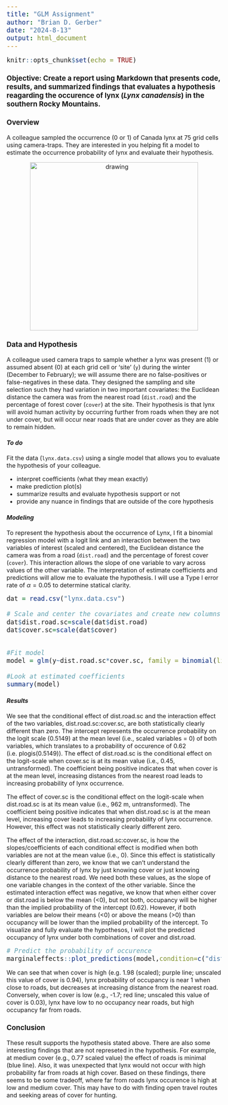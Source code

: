 ```yaml
---
title: "GLM Assignment"
author: "Brian D. Gerber"
date: "2024-8-13"
output: html_document
---
```


<style type="text/css">
  body{
  font-size: 12pt;
}
pre{
  font-size: 20px; 
}
</style>

```r
knitr::opts_chunk$set(echo = TRUE)
```

### **Objective**: Create a report using Markdown that presents code, results, and summarized findings that evaluates a hypothesis reagarding the occurence of lynx (*Lynx canadensis*) in the southern Rocky Mountains.

### **Overview**
A colleague sampled the occurrence (0 or 1) of Canada lynx at 75 grid cells using camera-traps. They are interested in you helping fit a model to estimate the occurrence probability of lynx and evaluate their hypothesis.


<p align="center">
<img src="lynx.png" alt="drawing" width="450"/>
</p>


### Data and Hypothesis

A colleague used camera traps to sample whether a lynx was present  (1) or assumed absent (0) at each grid cell or 'site' (`y`) during the winter (December to February); we will assume there are no false-positives or false-negatives in these data. They designed the sampling and site selection such they had variation in two important covariates: the Euclidean distance the camera was from the nearest road (`dist.road`) and the percentage of forest cover (`cover`) at the site. Their hypothesis is that lynx will avoid human activity by occurring further from roads when they are not under cover, but will occur near roads that are under cover as they are able to remain hidden.

#### *To do*

Fit the data (`lynx.data.csv`) using a single model that allows you to evaluate the hypothesis of your colleague.

- interpret coefficients (what they mean exactly)
- make prediction plot(s)
- summarize results and evaluate hypothesis support or not
- provide any nuance in findings that are outside of the core hypothesis

#### *Modeling*

To represent the hypothesis about the occurrence of Lynx, I fit a binomial regression model with a logit link and an interaction between the two variables of interest (scaled and centered), the Euclidean distance the camera was from a road (`dist.road`) and the percentage of forest cover (`cover`). This interaction allows the slope of one variable to vary across values of the other variable. The interpretation of estimate coefficients and predictions will allow me to evaluate the hypothesis. I will use a Type I error rate of  $\alpha = 0.05$ to determine statical clarity. 


```r
dat = read.csv("lynx.data.csv")

# Scale and center the covariates and create new columns
dat$dist.road.sc=scale(dat$dist.road)
dat$cover.sc=scale(dat$cover)


#Fit model
model = glm(y~dist.road.sc*cover.sc, family = binomial(link="logit"),data=dat)

#Look at estimated coefficients
summary(model)
```
#### *Results*

We see that the conditional effect of dist.road.sc and the interaction effect of the two variables, dist.road.sc:cover.sc, are both statistically clearly different than zero. The intercept represents the occurrence probability on the logit scale (0.5149) at the mean level (i.e., scaled variables = 0) of both variables, which translates to a probability of occurence of 0.62 (i.e. plogis(0.5149)). The effect of dist.road.sc is the conditional effect on the logit-scale when cover.sc is at its mean value (i.e., 0.45, untransformed). The coefficient being positive indicates that when cover is at the mean level, increasing distances from the nearest road leads to increasing probability of lynx occurrence.

The effect of cover.sc is the conditional effect on the logit-scale when dist.road.sc is at its mean value (i.e., 962 m, untransformed). The coefficient being positive indicates that when dist.road.sc is at the mean level, increasing cover leads to increasing probability of lynx occurrence. However, this effect was not statistically clearly different zero.

The effect of the interaction, dist.road.sc:cover.sc, is how the slopes/coefficients of each conditional effect is modified when both variables are not at the mean value (i.e., 0). Since this effect is statistically clearly different than zero, we know that we can't understand the occurrence probability of lynx by just knowing cover or just knowing distance to the nearest road. We need both these values, as the slope of one variable changes in the context of the other variable. Since the estimated interaction effect was negative, we know that when either cover or dist.road is below the mean (<0), but not both, occupancy will be higher than the implied probability of the intercept (0.62). However, if both variables are below their means (<0) or above the means (>0) than occupancy will be lower than the implied probability of the intercept. To visualize and fully evaluate the hypothesos, I will plot the predicted occupancy of lynx under both combinations of cover and dist.road. 

```r
# Predict the probability of occurence
marginaleffects::plot_predictions(model,condition=c("dist.road.sc","cover.sc"))
```

We can see that when cover is high (e.g. 1.98 (scaled); purple line; unscaled this value of cover is 0.94), lynx probability of occupancy is near 1 when close to roads, but decreases at increasing distance from the nearest road. Conversely, when cover is low (e.g., -1.7; red line; unscaled this value of cover is 0.03), lynx have low to no occupancy near roads, but high occupancy far from roads. 

### Conclusion

These result supports the hypothesis stated above. There are also some interesting findings that are not represeted in the hypothesis. For example, at medium cover (e.g., 0.77 scaled value) the effect of roads is minimal (blue line). Also, it was unexpected that lynx would not occur with high probability far from roads at high cover. Based on these findings, there seems to be some tradeoff, where far from roads lynx occurence is high at low and medium cover. This may have to do with finding open travel routes and seeking areas of cover for hunting. 

